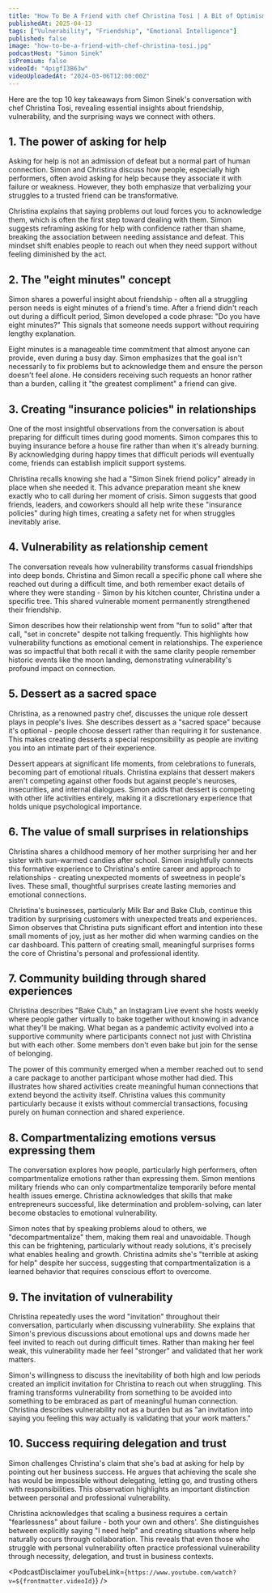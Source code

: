 ```yaml
---
title: "How To Be A Friend with chef Christina Tosi | A Bit of Optimism Podcast"
publishedAt: 2025-04-13
tags: ["Vulnerability", "Friendship", "Emotional Intelligence"]
published: false
image: "how-to-be-a-friend-with-chef-christina-tosi.jpg"
podcastHost: "Simon Sinek"
isPremium: false
videoId: "4pigfI3B63w"
videoUploadedAt: "2024-03-06T12:00:00Z"
---
```



<PodcastSummaryPageLayout frontmatter={frontmatter}>

Here are the top 10 key takeaways from Simon Sinek's conversation with chef Christina Tosi, revealing essential insights about friendship, vulnerability, and the surprising ways we connect with others.

## 1. The power of asking for help

Asking for help is not an admission of defeat but a normal part of human connection. Simon and Christina discuss how people, especially high performers, often avoid asking for help because they associate it with failure or weakness. However, they both emphasize that verbalizing your struggles to a trusted friend can be transformative.

Christina explains that saying problems out loud forces you to acknowledge them, which is often the first step toward dealing with them. Simon suggests reframing asking for help with confidence rather than shame, breaking the association between needing assistance and defeat. This mindset shift enables people to reach out when they need support without feeling diminished by the act.

## 2. The "eight minutes" concept

Simon shares a powerful insight about friendship - often all a struggling person needs is eight minutes of a friend's time. After a friend didn't reach out during a difficult period, Simon developed a code phrase: "Do you have eight minutes?" This signals that someone needs support without requiring lengthy explanation.

Eight minutes is a manageable time commitment that almost anyone can provide, even during a busy day. Simon emphasizes that the goal isn't necessarily to fix problems but to acknowledge them and ensure the person doesn't feel alone. He considers receiving such requests an honor rather than a burden, calling it "the greatest compliment" a friend can give.

## 3. Creating "insurance policies" in relationships

One of the most insightful observations from the conversation is about preparing for difficult times during good moments. Simon compares this to buying insurance before a house fire rather than when it's already burning. By acknowledging during happy times that difficult periods will eventually come, friends can establish implicit support systems.

Christina recalls knowing she had a "Simon Sinek friend policy" already in place when she needed it. This advance preparation meant she knew exactly who to call during her moment of crisis. Simon suggests that good friends, leaders, and coworkers should all help write these "insurance policies" during high times, creating a safety net for when struggles inevitably arise.

## 4. Vulnerability as relationship cement

The conversation reveals how vulnerability transforms casual friendships into deep bonds. Christina and Simon recall a specific phone call where she reached out during a difficult time, and both remember exact details of where they were standing - Simon by his kitchen counter, Christina under a specific tree. This shared vulnerable moment permanently strengthened their friendship.

Simon describes how their relationship went from "fun to solid" after that call, "set in concrete" despite not talking frequently. This highlights how vulnerability functions as emotional cement in relationships. The experience was so impactful that both recall it with the same clarity people remember historic events like the moon landing, demonstrating vulnerability's profound impact on connection.

## 5. Dessert as a sacred space

Christina, as a renowned pastry chef, discusses the unique role dessert plays in people's lives. She describes dessert as a "sacred space" because it's optional - people choose dessert rather than requiring it for sustenance. This makes creating desserts a special responsibility as people are inviting you into an intimate part of their experience.

Dessert appears at significant life moments, from celebrations to funerals, becoming part of emotional rituals. Christina explains that dessert makers aren't competing against other foods but against people's neuroses, insecurities, and internal dialogues. Simon adds that dessert is competing with other life activities entirely, making it a discretionary experience that holds unique psychological importance.

## 6. The value of small surprises in relationships

Christina shares a childhood memory of her mother surprising her and her sister with sun-warmed candies after school. Simon insightfully connects this formative experience to Christina's entire career and approach to relationships - creating unexpected moments of sweetness in people's lives. These small, thoughtful surprises create lasting memories and emotional connections.

Christina's businesses, particularly Milk Bar and Bake Club, continue this tradition by surprising customers with unexpected treats and experiences. Simon observes that Christina puts significant effort and intention into these small moments of joy, just as her mother did when warming candies on the car dashboard. This pattern of creating small, meaningful surprises forms the core of Christina's personal and professional identity.

## 7. Community building through shared experiences

Christina describes "Bake Club," an Instagram Live event she hosts weekly where people gather virtually to bake together without knowing in advance what they'll be making. What began as a pandemic activity evolved into a supportive community where participants connect not just with Christina but with each other. Some members don't even bake but join for the sense of belonging.

The power of this community emerged when a member reached out to send a care package to another participant whose mother had died. This illustrates how shared activities create meaningful human connections that extend beyond the activity itself. Christina values this community particularly because it exists without commercial transactions, focusing purely on human connection and shared experience.

## 8. Compartmentalizing emotions versus expressing them

The conversation explores how people, particularly high performers, often compartmentalize emotions rather than expressing them. Simon mentions military friends who can only compartmentalize temporarily before mental health issues emerge. Christina acknowledges that skills that make entrepreneurs successful, like determination and problem-solving, can later become obstacles to emotional vulnerability.

Simon notes that by speaking problems aloud to others, we "decompartmentalize" them, making them real and unavoidable. Though this can be frightening, particularly without ready solutions, it's precisely what enables healing and growth. Christina admits she's "terrible at asking for help" despite her success, suggesting that compartmentalization is a learned behavior that requires conscious effort to overcome.

## 9. The invitation of vulnerability

Christina repeatedly uses the word "invitation" throughout their conversation, particularly when discussing vulnerability. She explains that Simon's previous discussions about emotional ups and downs made her feel invited to reach out during difficult times. Rather than making her feel weak, this vulnerability made her feel "stronger" and validated that her work matters.

Simon's willingness to discuss the inevitability of both high and low periods created an implicit invitation for Christina to reach out when struggling. This framing transforms vulnerability from something to be avoided into something to be embraced as part of meaningful human connection. Christina describes vulnerability not as a burden but as "an invitation into saying you feeling this way actually is validating that your work matters."

## 10. Success requiring delegation and trust

Simon challenges Christina's claim that she's bad at asking for help by pointing out her business success. He argues that achieving the scale she has would be impossible without delegating, letting go, and trusting others with responsibilities. This observation highlights an important distinction between personal and professional vulnerability.

Christina acknowledges that scaling a business requires a certain "fearlessness" about failure - both your own and others'. She distinguishes between explicitly saying "I need help" and creating situations where help naturally occurs through collaboration. This reveals that even those who struggle with personal vulnerability often practice professional vulnerability through necessity, delegation, and trust in business contexts.

<PodcastDisclaimer
  youTubeLink={`https://www.youtube.com/watch?v=${frontmatter.videoId}`}
/>

</PodcastSummaryPageLayout>
